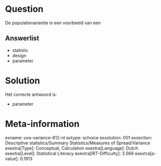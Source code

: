 Question
========

De populatievariantie is een voorbeeld van een


Answerlist
----------

* statistic
* design
* parameter

Solution
========

Het correcte antwoord is: 

* parameter

Meta-information
================
exname: uva-variance-812-nl
extype: schoice
exsolution: 001
exsection: Descriptive statistics/Summary Statistics/Measures of Spread/Variance
exextra[Type]: Conceptual, Calculation
exextra[Language]: Dutch
exextra[Level]: Statistical Literacy
exextra[IRT-Difficulty]: 3.568
exextra[p-value]: 0.1913

